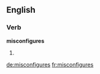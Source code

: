 ==English==

===Verb===
'''misconfigures'''

# {{third-person singular of|misconfigure}}

[[de:misconfigures]]
[[fr:misconfigures]]